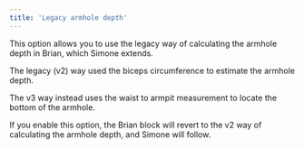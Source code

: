 ```yaml
---
title: 'Legacy armhole depth'
---
```


This option allows you to use the legacy way of calculating the armhole depth in Brian, which Simone extends.

The legacy (v2) way used the biceps circumference to estimate the armhole depth.

The v3 way instead uses the waist to armpit measurement to locate the bottom of the armhole.

If you enable this option, the Brian block will revert to the v2 way of calculating the armhole depth, and Simone will follow.
